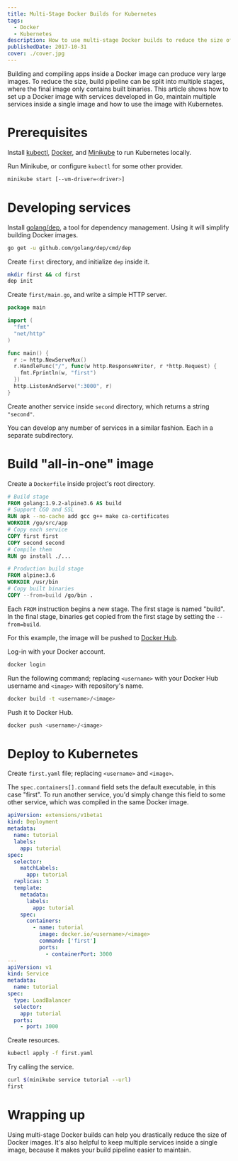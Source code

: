 ```yaml
---
title: Multi-Stage Docker Builds for Kubernetes
tags:
  - Docker
  - Kubernetes
description: How to use multi-stage Docker builds to reduce the size of Docker images?
publishedDate: 2017-10-31
cover: ./cover.jpg
---
```


Building and compiling apps inside a Docker image can produce very large images. To reduce the size, build pipeline can be split into multiple stages, where the final image only contains built binaries. This article shows how to set up a Docker image with services developed in Go, maintain multiple services inside a single image and how to use the image with Kubernetes.

# Prerequisites

Install [kubectl](https://kubernetes.io/docs/tasks/tools/install-kubectl/), [Docker](https://docs.docker.com/engine/installation/), and [Minikube](https://github.com/kubernetes/minikube) to run Kubernetes locally.

Run Minikube, or configure `kubectl` for some other provider.

```bash {commandLine}
minikube start [--vm-driver=<driver>]
```

# Developing services

Install [golang/dep](https://github.com/golang/dep), a tool for dependency management. Using it will simplify building Docker images.

```bash {commandLine}
go get -u github.com/golang/dep/cmd/dep
```

Create `first` directory, and initialize `dep` inside it.

```bash {commandLine}
mkdir first && cd first
dep init
```

Create `first/main.go`, and write a simple HTTP server.

```go
package main

import (
  "fmt"
  "net/http"
)

func main() {
  r := http.NewServeMux()
  r.HandleFunc("/", func(w http.ResponseWriter, r *http.Request) {
    fmt.Fprintln(w, "first")
  })
  http.ListenAndServe(":3000", r)
}
```

Create another service inside `second` directory, which returns a string `"second"`.

You can develop any number of services in a similar fashion. Each in a separate subdirectory.

# Build "all-in-one" image

Create a `Dockerfile` inside project's root directory.

```dockerfile
# Build stage
FROM golang:1.9.2-alpine3.6 AS build
# Support CGO and SSL
RUN apk --no-cache add gcc g++ make ca-certificates
WORKDIR /go/src/app
# Copy each service
COPY first first
COPY second second
# Compile them
RUN go install ./...

# Production build stage
FROM alpine:3.6
WORKDIR /usr/bin
# Copy built binaries
COPY --from=build /go/bin .
```

Each `FROM` instruction begins a new stage. The first stage is named "build". In the final stage, binaries get copied from the first stage by setting the `--from=build`.

For this example, the image will be pushed to [Docker Hub](https://hub.docker.com/).

Log-in with your Docker account.

```bash {commandLine}
docker login
```

Run the following command; replacing `<username>` with your Docker Hub username and `<image>` with repository's name.

```bash {commandLine}
docker build -t <username>/<image>
```

Push it to Docker Hub.

```bash {commandLine}
docker push <username>/<image>
```

# Deploy to Kubernetes

Create `first.yaml` file; replacing `<username>` and `<image>`.

The `spec.containers[].command` field sets the default executable, in this case "first". To run another service, you'd simply change this field to some other service, which was compiled in the same Docker image.

```yaml
apiVersion: extensions/v1beta1
kind: Deployment
metadata:
  name: tutorial
  labels:
    app: tutorial
spec:
  selector:
    matchLabels:
      app: tutorial
  replicas: 3
  template:
    metadata:
      labels:
        app: tutorial
    spec:
      containers:
        - name: tutorial
          image: docker.io/<username>/<image>
          command: ['first']
          ports:
            - containerPort: 3000
---
apiVersion: v1
kind: Service
metadata:
  name: tutorial
spec:
  type: LoadBalancer
  selector:
    app: tutorial
  ports:
    - port: 3000
```

Create resources.

```bash {commandLine}
kubectl apply -f first.yaml
```

Try calling the service.

```bash {commandLine:2}
curl $(minikube service tutorial --url)
first
```

# Wrapping up

Using multi-stage Docker builds can help you drastically reduce the size of Docker images. It's also helpful to keep multiple services inside a single image, because it makes your build pipeline easier to maintain.
